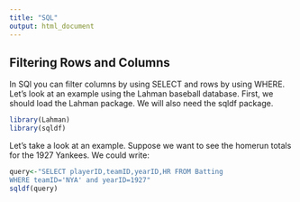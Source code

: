 ```yaml
---
title: "SQL"
output: html_document
---
```


## Filtering Rows and Columns

In SQl you can filter columns by using SELECT and rows by using WHERE. Let's look at an example using the Lahman baseball database. First, we should load the Lahman package. We will also need the sqldf package.

```r
library(Lahman)
library(sqldf)
```

Let's take a look at an example. Suppose we want to see the homerun totals for the 1927 Yankees. We could write: 

```r
query<-"SELECT playerID,teamID,yearID,HR FROM Batting
WHERE teamID='NYA' and yearID=1927"
sqldf(query)
```

